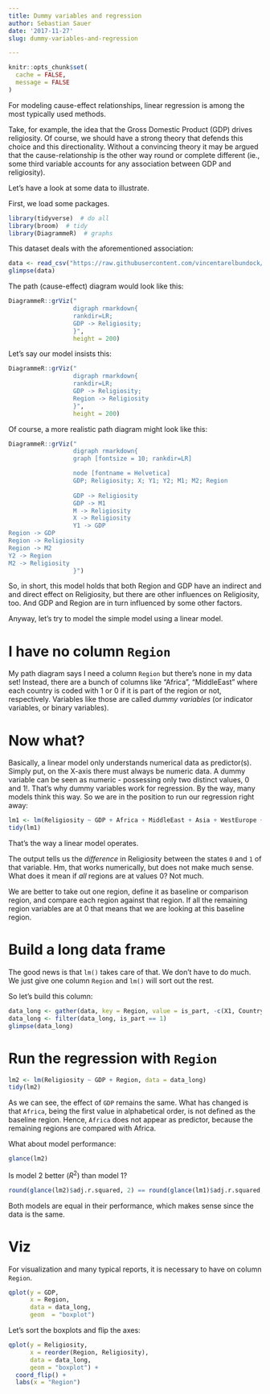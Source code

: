 ```yaml
---
title: Dummy variables and regression
author: Sebastian Sauer
date: '2017-11-27'
slug: dummy-variables-and-regression

---
```



```r
knitr::opts_chunk$set(
  cache = FALSE,
  message = FALSE
)
```


For modeling cause-effect relationships, linear regression is among the most 
typically used methods.

Take, for example, the idea that the Gross Domestic Product (GDP) drives religiosity.
Of course, we should have a strong theory that defends this choice and this 
directionality. Without a convincing theory it may be argued that the cause-relationship
is the other way round or complete different (ie., some third variable accounts for any
association between GDP and religiosity).

Let's have a look at some data to illustrate.

First, we load some packages.
```r
library(tidyverse)  # do all
library(broom)  # tidy
library(DiagrammeR)  # graphs
```

This dataset deals with the aforementioned association:

```r
data <- read_csv("https://raw.githubusercontent.com/vincentarelbundock/Rdatasets/master/csv/Stat2Data/ReligionGDP.csv")
glimpse(data)
```


The path (cause-effect) diagram would look like this:

```r
DiagrammeR::grViz("
                  digraph rmarkdown{
                  rankdir=LR;
                  GDP -> Religiosity;
                  }",
                  height = 200)
```

Let's say our model insists this:

```r
DiagrammeR::grViz("
                  digraph rmarkdown{
                  rankdir=LR;
                  GDP -> Religiosity;
                  Region -> Religiosity
                  }",
                  height = 200)
```


Of course, a more realistic path diagram might look like this:

```r
DiagrammeR::grViz("
                  digraph rmarkdown{
                  graph [fontsize = 10; rankdir=LR]

                  node [fontname = Helvetica]
                  GDP; Religiosity; X; Y1; Y2; M1; M2; Region
                  
                  GDP -> Religiosity
                  GDP -> M1
                  M -> Religiosity
                  X -> Religiosity
                  Y1 -> GDP
Region -> GDP
Region -> Religiosity
Region -> M2
Y2 -> Region
M2 -> Religiosity
                  }")
```

So, in short, this model holds that both Region and GDP have an indirect and and direct effect on Religiosity, but there are other influences on Religiosity, too. And GDP and Region are in turn influenced by some other factors.

Anyway, let's try to model the simple model using a linear model.


# I have no column `Region`

My path diagram says I need a column `Region` but there's none in my data set! Instead, there are a bunch of columns like "Africa", "MiddleEast" where each country is coded with $1$ or $0$ if it is part of the region or not, respectively. Variables like those are called *dummy variables* (or indicator variables, or binary variables).

# Now what?

Basically, a linear model only understands numerical data as predictor(s). Simply put, on the X-axis there must always be numeric data. A dummy variable can be seen as numeric - possessing only two distinct values, $0$ and $1$!. That's why dummy variables work for regression. By the way, many models think this way.  So we are in the position to run our regression right away:


```r
lm1 <- lm(Religiosity ~ GDP + Africa + MiddleEast + Asia + WestEurope + Americas, data = data)
tidy(lm1)
```

That's the way a linear model operates. 

The output tells us the *difference* in Religiosity between the states `0` and `1` of that variable. Hm, that works numerically, but does not make much sense. What does it mean if *all* regions are at values $0$? Not much.

We are better to take out one region, define it as baseline or comparison region, and compare each region against that region. If all the remaining region variables are at $0$ that means that we are looking at this baseline region.




# Build a long data frame

The good news is that `lm()` takes care of that. We don't have to do much. We just give one column `Region` and `lm()` will sort out the rest.

So let's build this column:

```r
data_long <- gather(data, key = Region, value = is_part, -c(X1, Country, Religiosity, GDP))
data_long <- filter(data_long, is_part == 1)
glimpse(data_long)
```


# Run the regression with `Region`

```r
lm2 <- lm(Religiosity ~ GDP + Region, data = data_long)
tidy(lm2)
```


As we can see, the effect of `GDP` remains the same. What has changed is that `Africa`, being the first value in alphabetical order, is not defined as the baseline region. Hence, `Africa` does not appear as predictor, because the remaining regions are compared with Africa.

What about model performance:

```r
glance(lm2)
```


Is model 2 better ($R^2$) than model 1?

```r
round(glance(lm2)$adj.r.squared, 2) == round(glance(lm1)$adj.r.squared, 2)
```

Both models are equal in their performance, which makes sense since the data is the same.


# Viz


For visualization and many typical reports, it is necessary to have on column `Region`.


```r
qplot(y = GDP,
      x = Region,
      data = data_long,
      geom  = "boxplot")
```





Let's sort the boxplots and flip the axes:

```r
qplot(y = Religiosity, 
      x = reorder(Region, Religiosity), 
      data = data_long,
      geom = "boxplot") +
  coord_flip() +
  labs(x = "Region")
```

